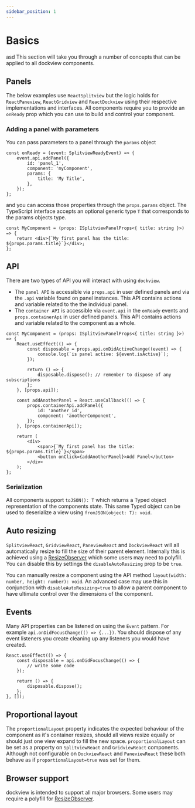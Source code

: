 ```yaml
---
sidebar_position: 1
---
```



# Basics

asd
This section will take you through a number of concepts that can be applied to all dockview components.

## Panels

The below examples use `ReactSplitview` but the logic holds for `ReactPaneview`, `ReactGridview` and `ReactDockview` using their respective implementations and interfaces.
All components require you to provide an `onReady` prop which you can use to build and control your component.

### Adding a panel with parameters

You can pass parameters to a panel through the `params` object

```tsx
const onReady = (event: SplitviewReadyEvent) => {
    event.api.addPanel({
        id: 'panel_1',
        component: 'myComponent',
        params: {
            title: 'My Title',
        },
    });
};
```

and you can access those properties through the `props.params` object. The TypeScript interface accepts an optional generic type `T` that corresponds to the params objects type.

```tsx
const MyComponent = (props: ISplitviewPanelProps<{ title: string }>) => {
    return <div>{`My first panel has the title: ${props.params.title}`}</div>;
};
```

## API

There are two types of API you will interact with using `dockview`.

-   The `panel API` is accessible via `props.api` in user defined panels and via the `.api` variable found on panel instances. This API contains actions and variable related to the the individual panel.
-   The `container API` is accessible via `event.api` in the `onReady` events and `props.containerApi` in user defined panels. This API contains actions and variable related to the component as a whole.

```tsx
const MyComponent = (props: ISplitviewPanelProps<{ title: string }>) => {
    React.useEffect(() => {
        const disposable = props.api.onDidActiveChange((event) => {
            console.log(`is panel active: ${event.isActive}`);
        });

        return () => {
            disposable.dispose(); // remember to dispose of any subscriptions
        };
    }, [props.api]);

    const addAnotherPanel = React.useCallback(() => {
        props.containerApi.addPanel({
            id: 'another_id',
            component: 'anotherComponent',
        });
    }, [props.containerApi]);

    return (
        <div>
            <span>{`My first panel has the title: ${props.params.title}`}</span>
            <button onClick={addAnotherPanel}>Add Panel</button>
        </div>
    );
};
```

### Serialization

All components support `toJSON(): T` which returns a Typed object representation of the components state. This same Typed object can be used to deserialize a view using `fromJSON(object: T): void`.

## Auto resizing

`SplitviewReact`, `GridviewReact`, `PaneviewReact` and `DockviewReact` will all automatically resize to fill the size of their parent element.
Internally this is achieved using a [ResizeObserver](https://developer.mozilla.org/en-US/docs/Web/API/ResizeObserver) which some users may need to polyfill.
You can disable this by settings the `disableAutoResizing` prop to be `true`.

You can manually resize a component using the API method `layout(width: number, height: number): void`.
An advanced case may use this in conjunction with `disableAutoResizing=true` to allow a parent component to have ultimate control over the dimensions of the component.

## Events

Many API properties can be listened on using the `Event` pattern. For example `api.onDidFocusChange(() => {...})`.
You should dispose of any event listeners you create cleaning up any listeners you would have created.

```tsx
React.useEffect(() => {
    const disposable = api.onDidFocusChange(() => {
        // write some code
    });

    return () => {
        disposable.dispose();
    };
}, []);
```

## Proportional layout

The `proportionalLayout` property indicates the expected behaviour of the component as it's container resizes, should all views resize equally or should just one view expand to fill the new space. `proportionalLayout` can be set as a property on `SplitviewReact` and `GridviewReact` components.
Although not configurable on `DockviewReact` and `PaneviewReact` these both behave as if `proportionalLayout=true` was set for them.

<SimpleSplitview2 proportional={false} />

<SimpleSplitview2 proportional={true} />

## Browser support

dockview is intended to support all major browsers. Some users may require a polyfill for [ResizeObserver](https://developer.mozilla.org/en-US/docs/Web/API/ResizeObserver).
